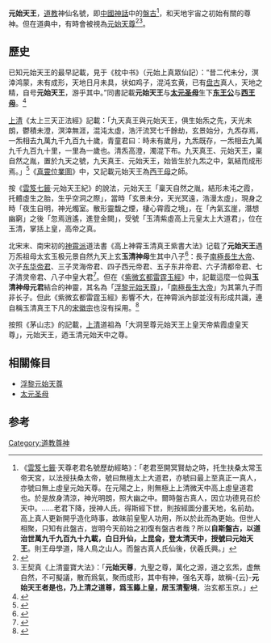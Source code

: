 '''元始天王'''，[[道教|道教]]神仙名號，即[[中國神話|中國神話]]中的[[盤古|盤古]]<ref>《[[雲笈七籤|雲笈七籤]]·天尊老君名號歷劫經略》：「老君至開冥賢劫之時，托生扶桑太常玉帝天宮，以法授扶桑太帝，號曰無極太上大道君，亦號曰最上至真正一真人，亦號曰無上虛皇元始天尊。在元陽之上，則無極上上清微天中高上虛皇道君也。於是放身清涼，神光明朗，照大幽之中。爾時盤古真人，因立功德見召於天中。......老君下降，授神人氏，得斯經下世，則按經圖分畫天地，名前劫。高上真人更新開乎造化時事，故昧前皇聖人功用，所以於此而為更始。但世人相聚，只知有此盤古，豈明今天前始之初復有盤古者哉？所以'''自斯盤古，以道治世萬九千九百九十九載，白日升仙，上昆侖，登太清天中，授號曰元始天王'''。則王母學道，降人鳥之山人。而盤古真人氏仙後，伏羲氏興。」</ref>，和天地宇宙之初始有關的尊神。但在道典中，有時會被視為[[元始天尊|元始天尊]]<ref>{{cite web|title=三清三境－宇宙的生成|url=http://www.sanching.org.tw/jdc22|quote=依道藏記述：早在「太易」之世，元始天王居虛無之大羅天，一化為「元始天尊」，亦稱天寶君，居清微天之玉清境；（此為太初之世）；二化為「靈寶天尊」，亦稱靈寶君，居禹餘天之上清境（此為太始之世）；三化為「道德天尊」，亦稱神寶君，即太上老君，居大赤天之太清境（此為太素之世）。|accessdate=2017-10-30|archive-date=2020-01-09|archive-url=https://web.archive.org/web/20200109181550/http://www.sanching.org.tw/jdc22|dead-url=no}}</ref><ref>王契真《上清靈寶大法》：「'''元始天尊'''，九聖之尊，萬化之源，道之玄炁，虚無自然，不可擬議，散而爲氣，聚而成形，其中有神，强名天尊，故稱-{云}-'''元始天王者是也，乃上清之道尊，爲玉籙上皇，居玉清聖境'''，治玄都玉京。」</ref>。

== 歷史==
已知元始天王的最早記載，見于《枕中书》（元始上真眾仙記）：“昔二代未分，溟涬鸿蒙，未有成形，天地日月未具，状如鸡子，混沌玄黄，已有[[盘古|盘古]]真人，天地之精，自号'''元始天王'''，游乎其中。”同書記載'''元始天王'''与'''[[太元玉女|太元圣母]]'''生下'''[[东王公|东王公]]'''与'''[[西王母|西王母]]'''。<ref>{{Citebook|title=《元始上真眾仙記》|chapter=葛洪枕中書|chapter-url=https://zh.wikisource.org/wiki/%E5%85%83%E5%A7%8B%E4%B8%8A%E7%9C%9F%E7%9C%BE%E4%BB%99%E8%A8%98|author=[[葛洪|葛洪]]|access-date=2022-04-21|archive-date=2022-04-03|archive-url=https://web.archive.org/web/20220403061643/https://zh.wikisource.org/wiki/%E5%85%83%E5%A7%8B%E4%B8%8A%E7%9C%9F%E7%9C%BE%E4%BB%99%E8%A8%98}}</ref>

[[上清派|上清]]《太上三天正法經》記載：「九天真王與元始天王，俱生始炁之先，天光未朗，鬱積未澄，溟涬無涯，混沌太虛，浩汗流冥七千餘劫，玄景始分，九炁存焉，一炁相去九萬九千九百九十歲，青童君曰：時未有歲月，九炁既存，一炁相去九萬九千九百九十里，一里為一歲也。清炁高澄，濁混下布。九天真王、元始天王，稟自然之胤，置於九天之號，九天真王、元始天王，始皆生於九炁之中，氣結而成形焉。」<ref>{{Citebook|title=《太上三天正法經》|chapter=全文|chapter-url=https://zh.wikisource.org/wiki/%E5%A4%AA%E4%B8%8A%E4%B8%89%E5%A4%A9%E6%AD%A3%E6%B3%95%E7%B6%93|author=佚名|access-date=2022-04-21|archive-date=2022-04-21|archive-url=https://web.archive.org/web/20220421120647/https://zh.wikisource.org/wiki/%E5%A4%AA%E4%B8%8A%E4%B8%89%E5%A4%A9%E6%AD%A3%E6%B3%95%E7%B6%93}}</ref>《[[真靈位業圖|真靈位業圖]]》中，又記載元始天王為[[西王母|西王母]]之師。

按《[[雲笈七籤|雲笈七籤]]·元始天王紀》的說法，元始天王「稟天自然之胤，結形未沌之霞，托體虛生之胎，生乎空洞之際」，當時「玄景未分，天光冥遠，浩漫太虛」，現身之時「夜生自明，神光燭室。散形靈馥之煙，棲心霄霞之境」，在「內氣玄崖，潛想幽窮」之後「忽焉逍遙，進登金闕」，受號「玉清紫虛高上元皇太上大道君」，位在玉清，掌括上皇，高帝之真。

北宋末、南宋初的[[神霄派|神霄派]]道法書《高上神霄玉清真王紫書大法》记载了'''元始天王'''遇万炁祖母太玄玉极元景自然九天上玄'''玉清神母'''生其中八子<ref>{{Cite book|title=《高上神霄玉清真王紫書大法》卷一〈元始八子封職〉|last=|first=|publisher=|year=|isbn=|location=|pages=}}</ref>：長子[[長生大帝|南極長生大帝]]、次子[[東華帝君|东华帝君]]、三子灵海帝君、四子西元帝君、五子东井帝君、六子清都帝君、七子清灵帝君、八子中皇大君<ref>{{Cite web|url=http://ctext.org/wiki.pl?if=gb&chapter=964889#%E5%85%83%E5%A7%8B%E5%85%AB%E5%AD%90%E5%B0%81%E8%81%B7|title=高上神霄玉清真王紫書大法 : 卷一　總序大法源 - 中國哲學書電子化計劃|accessdate=2017-05-05|work=ctext.org|language=zh-TW|archive-date=2019-02-22|archive-url=https://web.archive.org/web/20190222041749/https://ctext.org/wiki.pl?if=gb&chapter=964889#%E5%85%83%E5%A7%8B%E5%85%AB%E5%AD%90%E5%B0%81%E8%81%B7|dead-url=no}}</ref>。但在《[[紫微玄都雷霆玉經|紫微玄都雷霆玉經]]》中，記載這麼一位與'''玉清神母元君'''結合的神靈，其名為「[[浮黎元始天尊|浮黎元始天尊]]」，「[[長生大帝|南極長生大帝]]」为其第九子而非长子。但此《紫微玄都雷霆玉經》影響不大，在神霄派內部並沒有形成共識，連自稱玉清真王下凡的[[宋徽宗|宋徽宗]]也沒有採用。<ref name="鍾國發">{{Cite web |url=http://www.historicalchina.net/admin/WebEdit/UploadFile/TaogodsGF.pdf |title=鍾國發，《道教神靈譜系簡論》，第3頁 |accessdate=2020-07-02 |archive-date=2016-03-04 |archive-url=https://web.archive.org/web/20160304105530/http://www.historicalchina.net/admin/WebEdit/UploadFile/TaogodsGF.pdf |dead-url=yes }}</ref>

按照《茅山志》的記載，[[上清派|上清]]道祖為「大洞至尊元始天王上皇天帝紫霞虛皇天尊」，元始天王，迺玉清元始天中之尊。

== 相關條目 ==
* [[浮黎元始天尊|浮黎元始天尊]]
* [[太元玉女|太元圣母]]

== 参考 ==
{{reflist}}

[[Category:道教尊神|Category:道教尊神]]